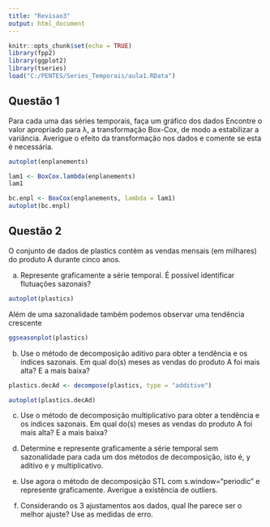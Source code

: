 ---
title: "Revisao3"
output: html_document
---

```{r setup, include=FALSE}
knitr::opts_chunk$set(echo = TRUE)
library(fpp2)
library(ggplot2)
library(tseries)
load("C:/PENTES/Series_Temporais/aula1.RData")
```

## Questão 1

Para cada uma das séries temporais, faça um gráfico dos dados Encontre o
valor apropriado para λ, a transformação Box-Cox, de modo a estabilizar a
variância. Averigue o efeito da transformação nos dados e comente se esta é
necessária.

```{r}
autoplot(enplanements)
```

```{r}
lam1 <- BoxCox.lambda(enplanements)
lam1
```
```{r}
bc.enpl <- BoxCox(enplanements, lambda = lam1)
autoplot(bc.enpl)
```

## Questão 2

O conjunto de dados de plastics contém as vendas mensais (em milhares) do produto A durante cinco anos.

a) Represente graficamente a série temporal. É possível identificar flutuações sazonais?

```{r}
autoplot(plastics)
```
Além de uma sazonalidade também podemos observar uma tendência crescente

```{r}
ggseasonplot(plastics)
```


b) Use o método de decomposição aditivo para obter a tendência e os índices sazonais. Em qual do(s) meses as vendas do produto A foi mais alta? E a mais baixa?

```{r}
plastics.decAd <- decompose(plastics, type = "additive")
```

```{r}
autoplot(plastics.decAd)
```



c) Use o método de decomposição multiplicativo para obter a tendência e os índices sazonais. Em qual do(s) meses as vendas do produto A foi mais alta? E a mais baixa?


d) Determine e represente graficamente a série temporal sem sazonalidade para cada um dos métodos de decomposição, isto é, y aditivo e y multiplicativo.


e) Use agora o método de decomposição STL com s.window=“periodic” e represente graficamente. Averigue a existência de outliers.


f) Considerando os 3 ajustamentos aos dados, qual lhe parece ser o melhor ajuste? Use as medidas de erro.
